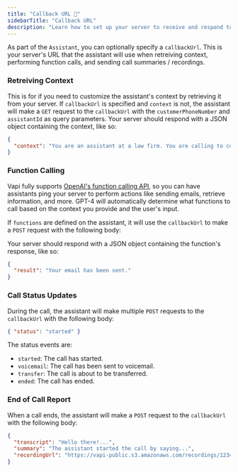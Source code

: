 ```yaml
---
title: "Callback URL 🧠"
sidebarTitle: "Callback URL"
description: "Learn how to set up your server to receive and respond to messages from Vapi."
---
```


As part of the `Assistant`, you can optionally specify a `callbackUrl`. This is your server's URL that the assistant will use when retreiving context, performing function calls, and sending call summaries / recordings.

### Retreiving Context

This is for if you need to customize the assistant's context by retrieving it from your server. If `callbackUrl` is specified and `context` is not, the assistant will make a `GET` request to the `callbackUrl` with the `customerPhoneNumber` and `assistantId` as query parameters. Your server should respond with a JSON object containing the context, like so:

```json
{
  "context": "You are an assistant at a law firm. You are calling to confirm an appointment with a client."
}
```

### Function Calling

Vapi fully supports [OpenAI's function calling API](https://platform.openai.com/docs/guides/gpt/function-calling), so you can have assistants ping your server to perform actions like sending emails, retrieve information, and more. GPT-4 will automatically determine what functions to call based on the context you provide and the user's input.

If `functions` are defined on the assistant, it will use the `callbackUrl` to make a `POST` request with the following body:

<Snippet file="function.body.mdx" />

Your server should respond with a JSON object containing the function's response, like so:

```json
{
  "result": "Your email has been sent."
}
```

### Call Status Updates

During the call, the assistant will make multiple `POST` requests to the `callbackUrl` with the following body:

```json
{ "status": "started" }
```

The status events are:

- `started`: The call has started.
- `voicemail`: The call has been sent to voicemail.
- `transfer`: The call is about to be transferred.
- `ended`: The call has ended.

### End of Call Report

When a call ends, the assistant will make a `POST` request to the `callbackUrl` with the following body:

```json
{
  "transcript": "Hello there!...",
  "summary": "The assistant started the call by saying...",
  "recordingUrl": "https://vapi-public.s3.amazonaws.com/recordings/1234.mp3"
}
```
